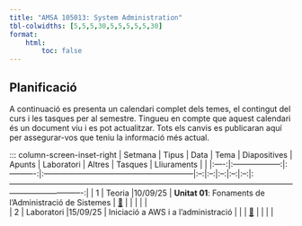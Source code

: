 ```yaml
---
title: "AMSA 105013: System Administration"
tbl-colwidths: [5,5,5,30,5,5,5,5,5,30]
format:
    html:
        toc: false
---
```


## Planificació

A continuació es presenta un calendari complet dels temes, el contingut del curs i les tasques per al semestre. Tingueu en compte que aquest calendari és un document viu i es pot actualitzar. Tots els canvis es publicaran aquí per assegurar-vos que teniu la informació més actual.

::: column-screen-inset-right
| Setmana | Tipus              | Data       | Tema                                                     | Diapositives | Apunts | Laboratori | Altres | Tasques | Lliuraments  |                                                                                                                                       |
|:----:|:------------------:|:----------:|:---------------------------------------------------------|:--:|:--:|:--:|:--:|:--:|:----------------------------------------------------------------------------------------------------------------------------------------:|
| 1    | Teoria             |10/09/25    | **Unitat 01**: Fonaments de l’Administració de Sistemes  | [📖](https://amsa-gei-udl-2526-105013.github.io/course/slides/01-foundations-of-systems-administration.html#/title-slide){aria-label="Fonaments de l’Administració de Sistemes "}  |    |  |  |        |    
| 2    | Laboratori         |15/09/25    | Iniciació a AWS i a l'administració    |    |    | [🔬]()   |    |    |                                                                                                                                        |


